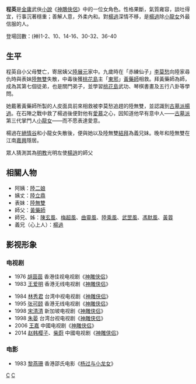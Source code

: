 {{金庸人物
|稱呼=程姑娘/英兒
|姓名=程英
|小说=[[神鵰俠侶|神鵰俠侶]]
|门派=[[桃花島_(門派)|桃花島]]
|师父=[[東邪黃藥師|東邪黃藥師]]
|师姐=[[黃蓉|黃蓉]]
|血缘=[[陸無雙|陸無雙]] (表妹) <br> [[楊過|楊過]] (義兄)
|內功= 桃花島內功
|轻功= 桃花島輕功<br>靈鰲步
|武功= 桃花島武功<br>[[彈指神通|彈指神通]]<br>[[金庸筆下武功列表#玉簫劍法|玉簫劍法]]<br>落英神劍掌<br>劈空掌<br>旋風掃葉腿<br>碧波掌法<br>五行掌法<br>落英劍法<br> 蘭花拂穴手
|兵器=[[玉簫|玉簫]]
}}

'''程英'''是[[金庸|金庸]]武俠[[小說|小說]]《[[神鵰俠侶|神鵰俠侶]]》中的一位女角色。性格果斷，氣質雍容，談吐得宜，行事沉著穩重；善解人意，外柔內和。對[[楊過|楊過]]深情不移，是[[楊過|楊過]]除[[小龍女|小龍女]]外最信服的人。

登場回數：(神)1-2、10、14-16、30-32、36-40

==生平==
程英自小父母雙亡，寄居姨父[[陸展元|陸展元]]家中。九歲時在「赤練仙子」[[李莫愁|李莫愁]]向陸家尋仇時與表妹[[陸無雙|陸無雙]]失散，中毒後獲[[桃花島|桃花島]]主「[[東邪|東邪]]」[[黃藥師|黃藥師]]相救。拜黃藥師為師，成為其第七個徒弟，也是關門弟子，並學習[[桃花島_(門派)|桃花島]]武功、琴棋書畫及五行八卦等學問。
 
她戴著黃藥師所製的人皮面具前來相救被李莫愁追趕的陸無雙，並認識到[[古墓派|古墓派]][[楊過|楊過]]。在石陣之戰中救了楊過後便對他有[[愛情|愛慕]]之心，因知道他早有意中人——[[古墓派|古墓派]]第三代掌門人[[小龍女|小龍女]]——而不愿表達愛意。
 
楊過在[[絕情谷|絕情谷]]和小龍女失散後，便與她以及陸無雙[[結拜|結拜]]為義兄妹。晚年和陸無雙在江南[[嘉興|嘉興]]隱居。

眾人猜測其為[[倚天屠龍記角色列表|明教]]光明左使[[杨逍|楊逍]]的師父

==相關人物==
* 阿姨：[[陸二娘|陸二娘]]
* 姨丈：[[陸立鼎|陸立鼎]]
* 表妹：[[陸無雙|陸無雙]]
* 師父：[[黃藥師|黃藥師]]
* 師兄、姊：[[陳玄風|陳玄風]]、[[梅超風|梅超風]]、[[曲靈風|曲靈風]]、[[陸乘風|陸乘風]]、[[武罡風|武罡風]]、[[馮默風|馮默風]]、[[黃蓉|黃蓉]]
* 義兄（心上人）：[[楊過|楊過]]

==影视形象==
===电视剧===
*1976 [[胡茵茵|胡茵茵]] 香港佳视电视剧《[[神雕侠侣|神雕侠侣]]》   
*1983 [[王爱明|王爱明]] 香港无线电视剧《[[神雕侠侣|神雕侠侣]]》   

*1984 [[林秀君|林秀君]] 台湾中视电视剧《[[神雕侠侣|神雕侠侣]]》   
*1995 [[张可颐|张可颐]] 香港无线电视剧《[[神雕侠侣|神雕侠侣]]》 
*1998 [[宋清清|宋清清]] 新加坡电视剧《[[神雕侠侣|神雕侠侣]]》   
*1998 [[朱晏|朱晏]] 台湾台视电视剧《[[神雕侠侣|神雕侠侣]]》   
*2006 [[王嘉|王嘉]] 中國电视剧《[[神雕侠侣|神雕侠侣]]》 
*2014 [[赵韩樱子|赵韩樱子]]、[[柴蔚|柴蔚]] 中國电视剧《[[神雕侠侣|神雕侠侣]]》 

===电影===
*1983 [[黎燕珊|黎燕珊]] 香港邵氏电影《[[杨过与小龙女|杨过与小龙女]]》 
{{金庸小作品}}
{{Fict-char-stub}}

[[Category:神鵰俠侣角色|C]]
[[Category:金庸筆下虛構角色|C]]